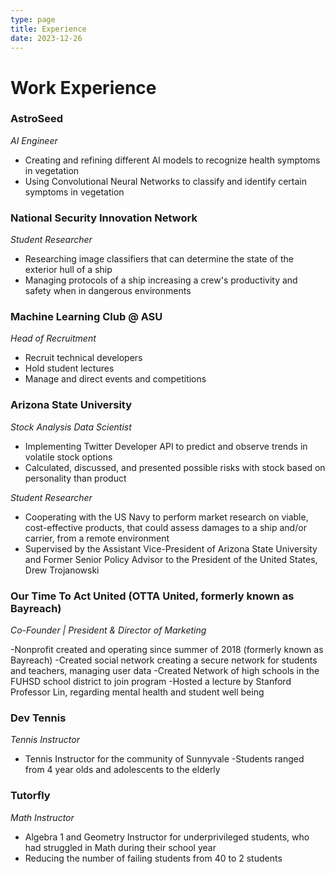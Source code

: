 ```yaml
---
type: page
title: Experience
date: 2023-12-26
---
```


# Work Experience

### AstroSeed
_AI Engineer_

- Creating and refining different AI models to recognize health symptoms in vegetation
- Using Convolutional Neural Networks to classify and identify certain symptoms in vegetation

### National Security Innovation Network
_Student Researcher_

- Researching image classifiers that can determine the state of the exterior hull of a ship
- Managing protocols of a ship increasing a crew's productivity and safety when in dangerous environments

### Machine Learning Club @ ASU
_Head of Recruitment_

- Recruit technical developers 
- Hold student lectures 
- Manage and direct events and competitions

### Arizona State University 
_Stock Analysis Data Scientist_

- Implementing Twitter Developer API to predict and observe trends in volatile stock options 
 - Calculated, discussed, and presented possible risks with stock based on personality than product

_Student Researcher_

- Cooperating with the US Navy to perform market research on viable, cost-effective products, that could assess damages to a ship and/or carrier, from a remote environment
- Supervised by the Assistant Vice-President of Arizona State University and Former Senior Policy Advisor to the President of the United States, Drew Trojanowski

### Our Time To Act United (OTTA United, formerly known as Bayreach)
_Co-Founder | President & Director of Marketing_

-Nonprofit created and operating since summer of 2018 (formerly known as Bayreach)
-Created social network creating a secure network for students and teachers, managing user data
-Created Network of high schools in the FUHSD school district to join program 
-Hosted a lecture by Stanford Professor Lin, regarding mental health and student well being

### Dev Tennis
_Tennis Instructor_

- Tennis Instructor for the community of Sunnyvale
-Students ranged from 4 year olds and adolescents to the elderly

### Tutorfly
_Math Instructor_

- Algebra 1 and Geometry Instructor for underprivileged students, who had struggled in Math during their school year
- Reducing the number of failing students from 40 to 2 students


